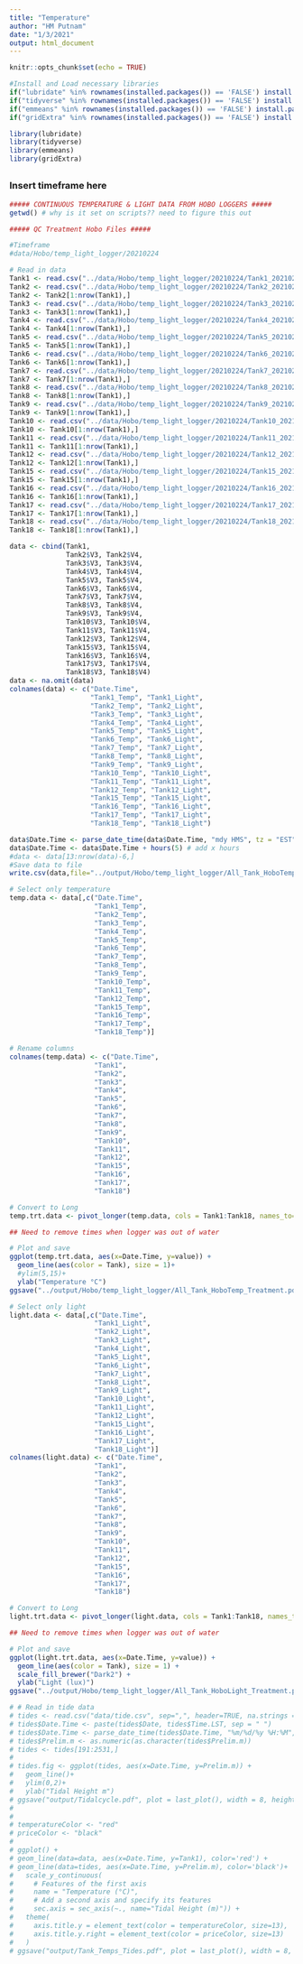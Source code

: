 ```yaml
---
title: "Temperature"
author: "HM Putnam"
date: "1/3/2021"
output: html_document
---
```


```r
knitr::opts_chunk$set(echo = TRUE)

#Install and Load necessary libraries
if("lubridate" %in% rownames(installed.packages()) == 'FALSE') install.packages('lubridate') 
if("tidyverse" %in% rownames(installed.packages()) == 'FALSE') install.packages('tidyverse') 
if("emmeans" %in% rownames(installed.packages()) == 'FALSE') install.packages('emmeans') 
if("gridExtra" %in% rownames(installed.packages()) == 'FALSE') install.packages('gridExtra') 

library(lubridate)
library(tidyverse)
library(emmeans)
library(gridExtra)
```

##  
### Insert timeframe here

```r
##### CONTINUOUS TEMPERATURE & LIGHT DATA FROM HOBO LOGGERS #####
getwd() # why is it set on scripts?? need to figure this out

##### QC Treatment Hobo Files #####

#Timeframe
#data/Hobo/temp_light_logger/20210224

# Read in data 
Tank1 <- read.csv("../data/Hobo/temp_light_logger/20210224/Tank1_20210224.csv", sep=",", skip=c(2), header=FALSE, na.strings = "NA")[ ,2:4]
Tank2 <- read.csv("../data/Hobo/temp_light_logger/20210224/Tank2_20210224.csv", sep=",", skip=c(2), header=FALSE, na.strings = "NA")[ ,2:4]
Tank2 <- Tank2[1:nrow(Tank1),]
Tank3 <- read.csv("../data/Hobo/temp_light_logger/20210224/Tank3_20210224.csv", sep=",", skip=c(2), header=FALSE, na.strings = "NA")[ ,2:4]
Tank3 <- Tank3[1:nrow(Tank1),]
Tank4 <- read.csv("../data/Hobo/temp_light_logger/20210224/Tank4_20210224.csv", sep=",", skip=c(2), header=FALSE, na.strings = "NA")[ ,2:4]
Tank4 <- Tank4[1:nrow(Tank1),]
Tank5 <- read.csv("../data/Hobo/temp_light_logger/20210224/Tank5_20210224.csv", sep=",", skip=c(2), header=FALSE, na.strings = "NA")[ ,2:4]
Tank5 <- Tank5[1:nrow(Tank1),]
Tank6 <- read.csv("../data/Hobo/temp_light_logger/20210224/Tank6_20210224.csv", sep=",", skip=c(2), header=FALSE, na.strings = "NA")[ ,2:4]
Tank6 <- Tank6[1:nrow(Tank1),]
Tank7 <- read.csv("../data/Hobo/temp_light_logger/20210224/Tank7_20210224.csv", sep=",", skip=c(2), header=FALSE, na.strings = "NA")[ ,2:4]
Tank7 <- Tank7[1:nrow(Tank1),]
Tank8 <- read.csv("../data/Hobo/temp_light_logger/20210224/Tank8_20210224.csv", sep=",", skip=c(2), header=FALSE, na.strings = "NA")[ ,2:4]
Tank8 <- Tank8[1:nrow(Tank1),]
Tank9 <- read.csv("../data/Hobo/temp_light_logger/20210224/Tank9_20210224.csv", sep=",", skip=c(2), header=FALSE, na.strings = "NA")[ ,2:4]
Tank9 <- Tank9[1:nrow(Tank1),]
Tank10 <- read.csv("../data/Hobo/temp_light_logger/20210224/Tank10_20210224.csv", sep=",", skip=c(2), header=FALSE, na.strings = "NA")[ ,2:4]
Tank10 <- Tank10[1:nrow(Tank1),]
Tank11 <- read.csv("../data/Hobo/temp_light_logger/20210224/Tank11_20210224.csv", sep=",", skip=c(2), header=FALSE, na.strings = "NA")[ ,2:4]
Tank11 <- Tank11[1:nrow(Tank1),]
Tank12 <- read.csv("../data/Hobo/temp_light_logger/20210224/Tank12_20210224.csv", sep=",", skip=c(2), header=FALSE, na.strings = "NA")[ ,2:4]
Tank12 <- Tank12[1:nrow(Tank1),]
Tank15 <- read.csv("../data/Hobo/temp_light_logger/20210224/Tank15_20210224.csv", sep=",", skip=c(2), header=FALSE, na.strings = "NA")[ ,2:4]
Tank15 <- Tank15[1:nrow(Tank1),]
Tank16 <- read.csv("../data/Hobo/temp_light_logger/20210224/Tank16_20210224.csv", sep=",", skip=c(2), header=FALSE, na.strings = "NA")[ ,2:4]
Tank16 <- Tank16[1:nrow(Tank1),]
Tank17 <- read.csv("../data/Hobo/temp_light_logger/20210224/Tank17_20210224.csv", sep=",", skip=c(2), header=FALSE, na.strings = "NA")[ ,2:4]
Tank17 <- Tank17[1:nrow(Tank1),]
Tank18 <- read.csv("../data/Hobo/temp_light_logger/20210224/Tank18_20210224.csv", sep=",", skip=c(2), header=FALSE, na.strings = "NA")[ ,2:4]
Tank18 <- Tank18[1:nrow(Tank1),]

data <- cbind(Tank1, 
              Tank2$V3, Tank2$V4, 
              Tank3$V3, Tank3$V4, 
              Tank4$V3, Tank4$V4,
              Tank5$V3, Tank5$V4,
              Tank6$V3, Tank6$V4,
              Tank7$V3, Tank7$V4,
              Tank8$V3, Tank8$V4,
              Tank9$V3, Tank9$V4,
              Tank10$V3, Tank10$V4,
              Tank11$V3, Tank11$V4,
              Tank12$V3, Tank12$V4,
              Tank15$V3, Tank15$V4,
              Tank16$V3, Tank16$V4,
              Tank17$V3, Tank17$V4,
              Tank18$V3, Tank18$V4)
data <- na.omit(data)
colnames(data) <- c("Date.Time", 
                    "Tank1_Temp", "Tank1_Light",
                    "Tank2_Temp", "Tank2_Light",
                    "Tank3_Temp", "Tank3_Light",
                    "Tank4_Temp", "Tank4_Light",
                    "Tank5_Temp", "Tank5_Light",
                    "Tank6_Temp", "Tank6_Light",
                    "Tank7_Temp", "Tank7_Light",
                    "Tank8_Temp", "Tank8_Light",
                    "Tank9_Temp", "Tank9_Light",
                    "Tank10_Temp", "Tank10_Light",
                    "Tank11_Temp", "Tank11_Light",
                    "Tank12_Temp", "Tank12_Light",
                    "Tank15_Temp", "Tank15_Light",
                    "Tank16_Temp", "Tank16_Light",
                    "Tank17_Temp", "Tank17_Light",
                    "Tank18_Temp", "Tank18_Light")

data$Date.Time <- parse_date_time(data$Date.Time, "mdy HMS", tz = "EST")
data$Date.Time <- data$Date.Time + hours(5) # add x hours
#data <- data[13:nrow(data)-6,]
#Save data to file
write.csv(data,file="../output/Hobo/temp_light_logger/All_Tank_HoboTempLight_data.csv")
```


```r
# Select only temperature 
temp.data <- data[,c("Date.Time", 
                     "Tank1_Temp", 
                     "Tank2_Temp", 
                     "Tank3_Temp",
                     "Tank4_Temp",
                     "Tank5_Temp", 
                     "Tank6_Temp", 
                     "Tank7_Temp",
                     "Tank8_Temp",
                     "Tank9_Temp",
                     "Tank10_Temp", 
                     "Tank11_Temp", 
                     "Tank12_Temp", 
                     "Tank15_Temp",
                     "Tank16_Temp", 
                     "Tank17_Temp", 
                     "Tank18_Temp")]

# Rename columns
colnames(temp.data) <- c("Date.Time", 
                     "Tank1", 
                     "Tank2", 
                     "Tank3",
                     "Tank4",
                     "Tank5", 
                     "Tank6", 
                     "Tank7",
                     "Tank8",
                     "Tank9",
                     "Tank10", 
                     "Tank11", 
                     "Tank12", 
                     "Tank15",
                     "Tank16", 
                     "Tank17", 
                     "Tank18")

# Convert to Long
temp.trt.data <- pivot_longer(temp.data, cols = Tank1:Tank18, names_to="Tank" )

## Need to remove times when logger was out of water

# Plot and save 
ggplot(temp.trt.data, aes(x=Date.Time, y=value)) +
  geom_line(aes(color = Tank), size = 1)+
  #ylim(5,15)+
  ylab("Temperature °C")
ggsave("../output/Hobo/temp_light_logger/All_Tank_HoboTemp_Treatment.pdf", plot = last_plot(), width = 8, height = 4)

```


```r
# Select only light 
light.data <- data[,c("Date.Time", 
                     "Tank1_Light", 
                     "Tank2_Light", 
                     "Tank3_Light",
                     "Tank4_Light",
                     "Tank5_Light", 
                     "Tank6_Light", 
                     "Tank7_Light",
                     "Tank8_Light",
                     "Tank9_Light",
                     "Tank10_Light", 
                     "Tank11_Light", 
                     "Tank12_Light", 
                     "Tank15_Light",
                     "Tank16_Light", 
                     "Tank17_Light", 
                     "Tank18_Light")]
colnames(light.data) <- c("Date.Time", 
                     "Tank1", 
                     "Tank2", 
                     "Tank3",
                     "Tank4",
                     "Tank5", 
                     "Tank6", 
                     "Tank7",
                     "Tank8",
                     "Tank9",
                     "Tank10", 
                     "Tank11", 
                     "Tank12", 
                     "Tank15",
                     "Tank16", 
                     "Tank17", 
                     "Tank18")

# Convert to Long
light.trt.data <- pivot_longer(light.data, cols = Tank1:Tank18, names_to="Tank" )

## Need to remove times when logger was out of water

# Plot and save
ggplot(light.trt.data, aes(x=Date.Time, y=value)) +
  geom_line(aes(color = Tank), size = 1) +
  scale_fill_brewer("Dark2") +
  ylab("Light (lux)")
ggsave("../output/Hobo/temp_light_logger/All_Tank_HoboLight_Treatment.pdf", plot = last_plot(), width = 8, height = 4)

```





```r
# # Read in tide data 
# tides <- read.csv("data/tide.csv", sep=",", header=TRUE, na.strings = "NA")
# tides$Date.Time <- paste(tides$Date, tides$Time.LST, sep = " ")
# tides$Date.Time <- parse_date_time(tides$Date.Time, "%m/%d/%y %H:%M", tz = "EST")
# tides$Prelim.m <- as.numeric(as.character(tides$Prelim.m))
# tides <- tides[191:2531,]
# 
# tides.fig <- ggplot(tides, aes(x=Date.Time, y=Prelim.m)) +
#   geom_line()+
#   ylim(0,2)+
#   ylab("Tidal Height m")
# ggsave("output/Tidalcycle.pdf", plot = last_plot(), width = 8, height = 4)
# 
# 
# temperatureColor <- "red"
# priceColor <- "black"
# 
# ggplot() +
# geom_line(data=data, aes(x=Date.Time, y=Tank1), color='red') + 
# geom_line(data=tides, aes(x=Date.Time, y=Prelim.m), color='black')+
#   scale_y_continuous(
#     # Features of the first axis
#     name = "Temperature (°C)",
#     # Add a second axis and specify its features
#     sec.axis = sec_axis(~., name="Tidal Height (m)")) + 
#   theme(
#     axis.title.y = element_text(color = temperatureColor, size=13),
#     axis.title.y.right = element_text(color = priceColor, size=13)
#   )
# ggsave("output/Tank_Temps_Tides.pdf", plot = last_plot(), width = 8, height = 4)

```
